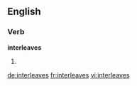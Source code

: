 ==English==

===Verb===
'''interleaves'''

# {{third-person singular of|[[interleave]]}}

[[de:interleaves]]
[[fr:interleaves]]
[[vi:interleaves]]